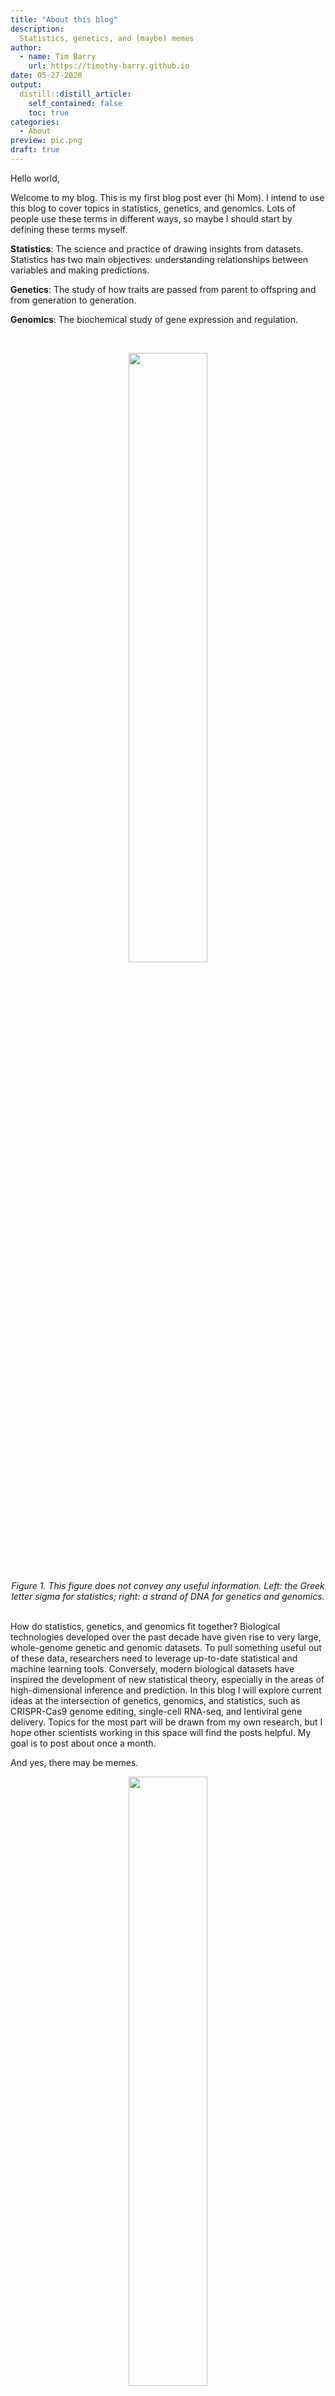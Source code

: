 ```yaml
---
title: "About this blog"
description:
  Statistics, genetics, and (maybe) memes
author:
  - name: Tim Barry 
    url: https://timothy-barry.github.io
date: 05-27-2020
output:
  distill::distill_article:
    self_contained: false
    toc: true
categories:
  - About
preview: pic.png
draft: true
---
```


Hello world,

Welcome to my blog. This is my first blog post ever (hi Mom). I intend to use this blog to cover topics in statistics, genetics, and genomics. Lots of people use these terms in different ways, so maybe I should start by defining these terms myself.

**Statistics**: The science and practice of drawing insights from datasets. Statistics has two main objectives: understanding relationships between variables and making predictions.

**Genetics**: The study of how traits are passed from parent to offspring and from generation to generation.

**Genomics**: The biochemical study of gene expression and regulation.

<br/>

<center>
![](pic.png){#id .class width=50% height=50%}

*Figure 1. This figure does not convey any useful information. Left: the Greek letter sigma for statistics; right: a strand of DNA for genetics and genomics.*
</center>

<br/>
How do statistics, genetics, and genomics fit together? Biological technologies developed over the past decade have given rise to very large, whole-genome genetic and genomic datasets. To pull something useful out of these data, researchers need to leverage up-to-date statistical and machine learning tools. Conversely, modern biological datasets have inspired the development of new statistical theory, especially in the areas of high-dimensional inference and prediction. In this blog I will explore current ideas at the intersection of genetics, genomics, and statistics, such as CRISPR-Cas9 genome editing, single-cell RNA-seq, and lentiviral gene delivery. Topics for the most part will be drawn from my own research, but I hope other scientists working in this space will find the posts helpful. My goal is to post about once a month.

And yes, there may be memes.

<center>
![](meme.png){#id .class width=50% height=50%}

*Figure 2. Courtesy of Statistical Statistics Memes.*
</center>
